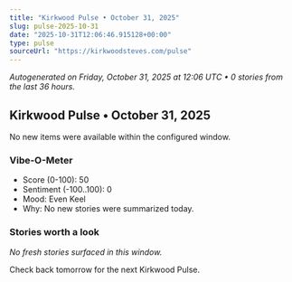 ```yaml
---
title: "Kirkwood Pulse • October 31, 2025"
slug: pulse-2025-10-31
date: "2025-10-31T12:06:46.915128+00:00"
type: pulse
sourceUrl: "https://kirkwoodsteves.com/pulse"
---
```


_Autogenerated on Friday, October 31, 2025 at 12:06 UTC • 0 stories from the last 36 hours._

## Kirkwood Pulse • October 31, 2025

No new items were available within the configured window.

### Vibe-O-Meter

- Score (0-100): 50
- Sentiment (-100..100): 0
- Mood: Even Keel
- Why: No new stories were summarized today.

### Stories worth a look

_No fresh stories surfaced in this window._

Check back tomorrow for the next Kirkwood Pulse.
